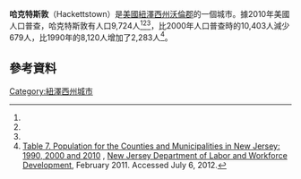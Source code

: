 {{Infobox settlement
|name                     = Hackettstown, New Jersey
|official_name            = Town of Hackettstown
|settlement_type          = [[Town_(New_Jersey)|城市]]
|nickname                 = 
|motto                    =

<!-- Images -->
|image_skyline            = Hackettstown.Hospital.JPG
|imagesize                = 
|image_caption            = 
|image_flag               = 
|image_seal               =

<!-- Maps -->
|image_map                = Warren_County_New_Jersey_Incorporated_and_Unincorporated_areas_Hackettstown_Highlighted.svg
|mapsize                  = 250x200px
|map_caption              = 在沃倫郡和紐澤西州的位置
|image_map1               = Census_Bureau_map_of_Hackettstown,_New_Jersey.png
|mapsize1                 = 250x200px
|map_caption1             = 人口普查區地圖

<!-- Location -->
|subdivision_type         = 國家
|subdivision_name         = {{flag|United States}}
|subdivision_type1        = 州
|subdivision_name1        = {{flag|New Jersey}}
|subdivision_type2        = 郡
|subdivision_name2        = 沃倫郡
|government_footnotes     = <ref name=DataBook/>
|government_type          = [[Special_Charter_(New_Jersey)|Special Charter]]
|governing_body           = Towns Council
|leader_title             = [[市長|市長]]
|leader_name              = Maria DiGiovanni ([[共和黨_(美國)|R]], term ends December 31, 2017)<ref>[http://www.state.nj.us/dca/home/20151020mayors.pdf 2015 New Jersey Mayors Directory], [[New_Jersey_Department_of_Community_Affairs|New Jersey Department of Community Affairs]], as of October 20, 2015. Accessed November 11, 2015. As of date accessed, DiGiovanni is listed as mayor with a term-end year of 2015.</ref>
|leader_title1            = [[City_manager|Administrator]] / [[Clerk_(municipal_official)|Clerk]]
|leader_name1             = William W. Kuster, Jr.<ref>[http://www.hackettstown.net Home Page], Town of Hackettstown. Accessed June 6, 2013.</ref>
|established_title        = [[Municipal_corporation|Incorporated]]
|established_date         = March 9, 1853
|named_for                = Samuel Hackett

<!-- Area -->
|unit_pref                = Imperial
|area_footnotes           = <ref name=CensusArea>[http://www2.census.gov/geo/docs/maps-data/data/gazetteer/county_sub_list_34.txt 2010 Census Gazetteer Files: New Jersey County Subdivisions], [[United_States_Census_Bureau|United States Census Bureau]]. Accessed May 21, 2015.</ref>
|area_magnitude           = 
|area_total_km2           = 9.613
|area_land_km2            = 9.341
|area_water_km2           = 0.272
|area_total_sq_mi         = 3.712
|area_land_sq_mi          = 3.607
|area_water_sq_mi         = 0.105
|area_water_percent       = 2.83
|area_rank                = 307th of 566 in state<br>18th of 22 in county<ref name=CensusArea/>

<!-- Population -->
|population_as_of         = [[2010_United_States_Census|2010 Census]]
|population_footnotes     = <ref name=Census2010>[http://factfinder.census.gov/bkmk/table/1.0/en/DEC/10_DP/DPDP1/0600000US3404128710 DP-1 - Profile of General Population and Housing Characteristics: 2010 for Hackettstown town, Warren County, New Jersey], [[United_States_Census_Bureau|United States Census Bureau]]. Accessed June 5, 2013.</ref><ref name=Districts2011/><ref name=LWD2010>[http://lwd.dol.state.nj.us/labor/lpa/census/2010/dp/dp1_war/hackettstown1.pdf Profile of General Demographic Characteristics: 2010 for Hackettstown town] {{Wayback|url=http://lwd.dol.state.nj.us/labor/lpa/census/2010/dp/dp1_war/hackettstown1.pdf |date=20140902141436 }}, [[New_Jersey_Department_of_Labor_and_Workforce_Development|New Jersey Department of Labor and Workforce Development]]. Accessed June 5, 2013.</ref>
|population_total         = 9724
|population_rank          = 246th of 566 in state<br>2nd of 22 in county<ref name=GCTPH1NJ2010>[http://factfinder.census.gov/bkmk/table/1.0/en/DEC/10_SF1/GCTPH1.ST16/0400000US34 GCT-PH1 Population, Housing Units, Area, and Density: 2010 - State -- County Subdivision from the 2010 Census Summary File 1 for New Jersey], [[United_States_Census_Bureau|United States Census Bureau]]. Accessed June 5, 2013.</ref>
|population_density_km2   = 1014.0
|population_density_sq_mi = 2696.1
|population_density_rank  = 232nd of 566 in state<br>3rd of 22 in county<ref name=GCTPH1NJ2010/>
|population_est           = 9551
|pop_est_as_of            = 2014
|pop_est_footnotes        = <ref name=PopEst/>

<!-- General information -->
|timezone                 = [[Eastern_Time_Zone|Eastern (EST)]]
|utc_offset               = -5
|timezone_DST             = [[Eastern_Daylight_Time|Eastern (EDT)]]
|utc_offset_DST           = -4
|elevation_footnotes      = <ref>{{Gnis|885237|Town of Hackettstown}}, [[Geographic_Names_Information_System|Geographic Names Information System]]. Accessed March 5, 2013.</ref>
|elevation_m              = 
|elevation_ft             = 554
|coordinates_type         = region:US_type:city
|coordinates_region       = US-NJ
|coordinates_display      = inline,title
|coordinates_footnotes    = <ref name=CensusArea/><ref name="GR1">[http://www.census.gov/geo/www/gazetteer/gazette.html US Gazetteer files: 2010, 2000, and 1990], [[United_States_Census_Bureau|United States Census Bureau]]. Accessed September 4, 2014.</ref>
|latd                     = 40.853704
|longd                    = -74.824877

<!-- Area/postal codes & others -->
|postal_code_type         = [[ZIP_code|ZIP code]]
|postal_code              = 07840<ref>[http://tools.usps.com/go/ZipLookupResultsAction!input.action?resultMode=0&city=hackettstown&state=NJ Look Up a ZIP Code for Hackettstown, NJ], [[United_States_Postal_Service|United States Postal Service]]. Accessed July 6, 2012.</ref><ref>[http://www.state.nj.us/infobank/njzips.htm Zip Codes], State of [[New_Jersey|New Jersey]]. Accessed September 12, 2013.</ref>
|area_code                = [[Area_code_908|908]]<ref>[http://www.area-codes.com/search.asp?frmNPA=&frmNXX=&frmState=NJ&frmCity=Hackettstown Area Code Lookup - NPA NXX for Hackettstown, NJ], Area-Codes.com. Accessed September 12, 2013.</ref>
|blank_name               = [[Federal_Information_Processing_Standard|FIPS code]]
|blank_info               = 3404128710<ref name=CensusArea/><ref name="GR2">[http://factfinder.census.gov American FactFinder], [[United_States_Census_Bureau|United States Census Bureau]]. Accessed September 4, 2014.</ref><ref>[http://mcdc2.missouri.edu/webrepts/commoncodes/ccc_nj.html A Cure for the Common Codes: New Jersey], Missouri Census Data Center. Accessed July 6, 2012.</ref>
|blank1_name              = [[Geographic_Names_Information_System|GNIS]] feature ID
|blank1_info              = 0885237<ref name=CensusArea/><ref name="GR3">[http://geonames.usgs.gov US Board on Geographic Names], [[United_States_Geological_Survey|United States Geological Survey]]. Accessed September 4, 2014.</ref>
|website                  = {{URL|http://www.hackettstown.net}}
|footnotes                = 
}}
'''哈克特斯敦'''（Hackettstown）是[[美國|美國]][[紐澤西州|紐澤西州]][[沃倫郡|沃倫郡]]的一個城市。據2010年美國人口普查，哈克特斯敦有人口9,724人<ref name=Census2010/><ref name=Districts2011/><ref name=LWD2010/>，比2000年人口普查時的10,403人減少679人，比1990年的8,120人增加了2,283人<ref>[http://lwd.dol.state.nj.us/labor/lpa/census/2010/2010data/table7cm.xls Table 7. Population for the Counties and Municipalities in New Jersey: 1990, 2000 and 2010] {{Wayback|url=http://lwd.dol.state.nj.us/labor/lpa/census/2010/2010data/table7cm.xls |date=20170807100630 }}, [[New_Jersey_Department_of_Labor_and_Workforce_Development|New Jersey Department of Labor and Workforce Development]], February 2011. Accessed July 6, 2012.</ref>。
==參考資料==
{{Reflist}}
[[Category:紐澤西州城市|Category:紐澤西州城市]]